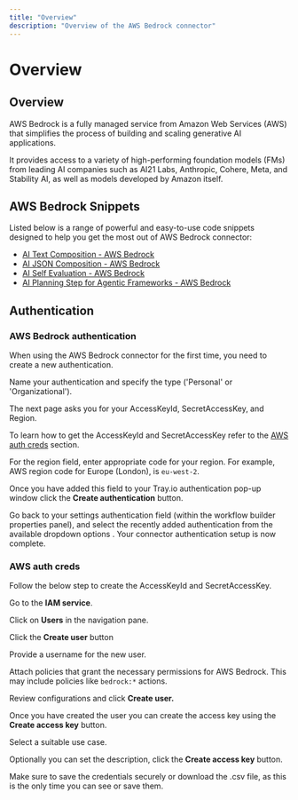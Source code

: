 ```yaml
---
title: "Overview"
description: "Overview of the AWS Bedrock connector"
---
```


# Overview

## **Overview**

AWS Bedrock is a fully managed service from Amazon Web Services (AWS) that simplifies the process of building and scaling generative AI applications. 

It provides access to a variety of high-performing foundation models (FMs) from leading AI companies such as AI21 Labs, Anthropic, Cohere, Meta, and Stability AI, as well as models developed by Amazon itself.

## AWS Bedrock Snippets

Listed below is a range of powerful and easy-to-use code snippets designed to help you get the most out of AWS Bedrock connector:

- [AI Text Composition - AWS Bedrock](/snippets/ai-text-composition-aws-bedrock/)
- [AI JSON Composition - AWS Bedrock](/snippets/ai-json-composition-aws-bedrock/)
- [AI Self Evaluation - AWS Bedrock](/snippets/ai-self-evaluation-aws-bedrock/)
- [AI Planning Step for Agentic Frameworks - AWS Bedrock](/snippets/ai-planning-agentic-frameworks-aws-bedrock/)

## Authentication

### AWS Bedrock authentication

When using the AWS Bedrock connector for the first time, you need to create a new authentication.

Name your authentication and specify the type ('Personal' or 'Organizational').

The next page asks you for your AccessKeyId, SecretAccessKey, and Region.

To learn how to get the AccessKeyId and SecretAccessKey refer to the [AWS auth creds](#aws-auth-creds) section. 

For the region field, enter appropriate code for your region. For example, AWS region code for Europe (London), is `eu-west-2`.

Once you have added this field to your Tray.io authentication pop-up window click the **Create authentication** button. 

Go back to your settings authentication field (within the workflow builder properties panel), and select the recently added authentication from the available dropdown options . Your connector authentication setup is now complete.

### AWS auth creds

Follow the below step to create the AccessKeyId and SecretAccessKey.

Go to the **IAM service**.

Click on **Users** in the navigation pane.

Click the **Create user** button

Provide a username for the new user.

Attach policies that grant the necessary permissions for AWS Bedrock. This may include policies like `bedrock:*` actions.

Review configurations and click **Create user.**

Once you have created the user you can create the access key using the **Create access key** button.

Select a suitable use case.

Optionally you can set the description, click the **Create access key** button.

Make sure to save the credentials securely or download the .csv file, as this is the only time you can see or save them. 
